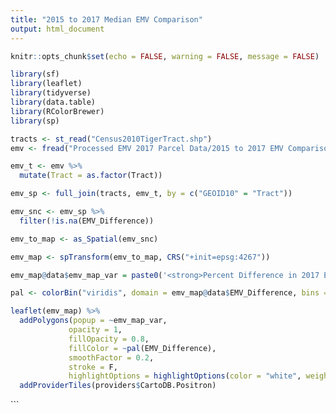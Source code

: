 ```yaml
---
title: "2015 to 2017 Median EMV Comparison"
output: html_document
---
```


```r
knitr::opts_chunk$set(echo = FALSE, warning = FALSE, message = FALSE)

```

```r
library(sf)
library(leaflet)
library(tidyverse)
library(data.table)
library(RColorBrewer)
library(sp)
```

```r
tracts <- st_read("Census2010TigerTract.shp")
emv <- fread("Processed EMV 2017 Parcel Data/2015 to 2017 EMV Comparison.csv")

emv_t <- emv %>%
  mutate(Tract = as.factor(Tract))

emv_sp <- full_join(tracts, emv_t, by = c("GEOID10" = "Tract"))

emv_snc <- emv_sp %>%
  filter(!is.na(EMV_Difference))

emv_to_map <- as_Spatial(emv_snc)

emv_map <- spTransform(emv_to_map, CRS("+init=epsg:4267"))

emv_map@data$emv_map_var = paste0('<strong>Percent Difference in 2017 Estimated Market Value from 2015 EMV: </strong>', prettyNum(emv_map@data$EMV_Difference),'<br>','<strong>Tract: </strong>', emv_map@data$Tract, '<strong> 2017 EMV: </strong>', prettyNum(emv_map@data$Median_EMV_2017),'<br>', '<strong>2015 EMV: </strong>', prettyNum(emv_map@data$Median_EMV_2015),'<br>')

pal <- colorBin("viridis", domain = emv_map@data$EMV_Difference, bins = 10)

leaflet(emv_map) %>%
  addPolygons(popup = ~emv_map_var,
             opacity = 1,
             fillOpacity = 0.8,
             fillColor = ~pal(EMV_Difference),
             smoothFactor = 0.2,
             stroke = F,
             highlightOptions = highlightOptions(color = "white", weight = 0.5, bringToFront = TRUE)) %>%
  addProviderTiles(providers$CartoDB.Positron)

```
```